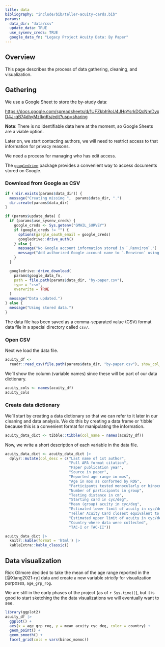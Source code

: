 ```yaml
---
title: data
bibliography: "include/bib/teller-acuity-cards.bib"
params:
  data_dir: "data/csv"
  update_data: TRUE
  use_sysenv_creds: TRUE
  google_data_fn: "Legacy Project Acuity Data: By Paper"
---
```


## Overview

This page describes the process of data gathering, cleaning, and visualization.

## Gathering

We use a Google Sheet to store the by-study data:

<https://docs.google.com/spreadsheets/d/1UFZkbh9oU4JHpYsrkDQcNmDyqD4J-qB74dhyMzIkqKs/edit?usp=sharing>

::: {.callout-note}

**Note**: There is no identifiable data here at the moment, so Google Sheets are a viable option.

Later on, we start contacting authors, we will need to restrict access to that information for privacy reasons.

:::

::: {.callout-important}

We need a process for managing who has edit access.

:::

The [`googledrive`](https://cran.r-project.org/web/packages/googledrive/index.html) package provides a convenient way to access documents stored on Google.

### Download from Google as CSV

```r
if (!dir.exists(params$data_dir)) {
  message("Creating missing ",  params$data_dir, ".")
  dir.create(params$data_dir)
}

if (params$update_data) {
  if (params$use_sysenv_creds) {
    google_creds <- Sys.getenv("GMAIL_SURVEY")
    if (google_creds != "") {
      options(gargle_oauth_email = google_creds)
      googledrive::drive_auth()
    } else {
      message("No Google account information stored in `.Renviron`.")
      message("Add authorized Google account name to `.Renviron` using `usethist::edit_r_environ()`.")
    }
  }

  googledrive::drive_download(
    params$google_data_fn,
    path = file.path(params$data_dir, "by-paper.csv"),
    type = "csv",
    overwrite = TRUE
  )
  message("Data updated.")
} else {
  message("Using stored data.")
}
```

The data file has been saved as a comma-separated value (CSV) format data file in a special directory called `csv/`.


### Open CSV

Next we load the data file.

```r
acuity_df <-
  readr::read_csv(file.path(params$data_dir, "by-paper.csv"), show_col_types = FALSE)
```

We'll show the column (variable names) since these will be part of our data dictionary.

```r
acuity_cols <- names(acuity_df)
acuity_cols
```

### Create data dictionary

We'll start by creating a data dictionary so that we can refer to it later in our cleaning and data analysis.
We do this by creating a data frame or 'tibble' because this is a convenient format for manipulating the information.

```r
acuity_data_dict <- tibble::tibble(col_name = names(acuity_df))
```

Now, we write a short description of each variable in the data file.

```r
acuity_data_dict <- acuity_data_dict |>
  dplyr::mutate(col_desc = c("Last name of 1st author",
                             "Full APA format citation",
                             "Paper publication year",
                             "Source in paper",
                             "Reported age range in mos",
                             "Age in mos as conformed by ROG",
                             "Participants tested monocularly or binocularly",
                             "Number of participants in group",
                             "Testing distance in cm",
                             "Starting card in cyc/deg",
                             "Mean (group) acuity in cyc/deg",
                             "Estimated lower limit of acuity in cyc/deg",
                             "Teller Acuity Card closest equivalent to this lower limit",
                             "Estimated upper limit of acuity in cyc/deg",
                             "Country where data were collected",
                             "TAC-I or TAC-II"))

acuity_data_dict |>
  knitr::kable(format = 'html') |>
  kableExtra::kable_classic()
```

## Data visualization

::: {.callout-important}

Rick Gilmore decided to take the mean of the age range reported in the [@Xiang2021-ry] data and create a new variable *strictly* for visualization purposes, `age_grp_rog`.

:::

We are still in the early phases of the project (as of `r Sys.time()`), but it is good to start sketching the the data visualizations we will eventually want to see.

```r
library(ggplot2)
acuity_df |>
  ggplot() +
  aes(x = age_grp_rog, y = mean_acuity_cyc_deg, color = country) +
  geom_point() + 
  geom_smooth() +
  facet_grid(cols = vars(binoc_monoc))
```

